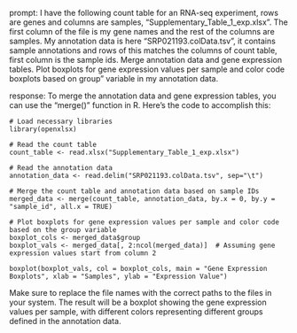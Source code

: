 prompt:
I have the following count table for an RNA-seq experiment, rows are genes and columns are samples, "Supplementary_Table_1_exp.xlsx". The first column of the file is my gene names and the rest of the columns are samples. My annotation data is here  "SRP021193.colData.tsv", it contains sample annotations and rows of this matches the columns of count table, first column is the sample ids. Merge annotation data and gene expression tables. Plot boxplots for gene expression values per sample and color code boxplots based on group" variable in my annotation data.

response:
To merge the annotation data and gene expression tables, you can use the "merge()" function in R. Here's the code to accomplish this:

```
# Load necessary libraries
library(openxlsx)

# Read the count table
count_table <- read.xlsx("Supplementary_Table_1_exp.xlsx")

# Read the annotation data
annotation_data <- read.delim("SRP021193.colData.tsv", sep="\t")

# Merge the count table and annotation data based on sample IDs
merged_data <- merge(count_table, annotation_data, by.x = 0, by.y = "sample_id", all.x = TRUE)

# Plot boxplots for gene expression values per sample and color code based on the group variable
boxplot_cols <- merged_data$group
boxplot_vals <- merged_data[, 2:ncol(merged_data)]  # Assuming gene expression values start from column 2

boxplot(boxplot_vals, col = boxplot_cols, main = "Gene Expression Boxplots", xlab = "Samples", ylab = "Expression Value")
```

Make sure to replace the file names with the correct paths to the files in your system. The result will be a boxplot showing the gene expression values per sample, with different colors representing different groups defined in the annotation data.
